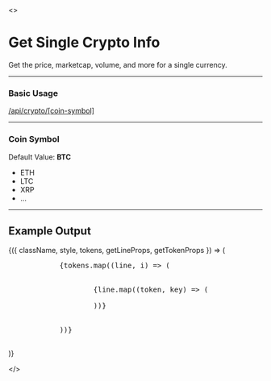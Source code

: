 

<>
<h1>Get Single Crypto Info</h1>
<p>Get the price, marketcap, volume, and more for a single currency.</p>
<hr/>
<h3>Basic Usage</h3>
<Callout emoji="👾">
	<a
		href="https://api.finance.selcukguler.com/api/crypto/btc"
		target="_blank">
		/api/crypto/[coin-symbol]
	</a>
</Callout>
<hr/>
<h3>Coin Symbol</h3>
<p>Default Value: <strong>BTC</strong></p>
<ul>
	<li>
		ETH
	</li>
	<li>
		LTC
	</li>
	<li>
		XRP
	</li>
	<li>
		...
	</li>
</ul>
<hr/>
<h2>Example Output</h2>
<div style={{width:"fit-content"}}>
<Highlight {...defaultProps} code={allCryptos} language="json">
	{({ className, style, tokens, getLineProps, getTokenProps }) => (
		<pre className={className} style={style}>
			{tokens.map((line, i) => (
				<div {...getLineProps({ line, key: i })}>
					{line.map((token, key) => (
						<span {...getTokenProps({ token, key })} />
					))}
				</div>
			))}
		</pre>
	)}
</Highlight>
</div>

</>
